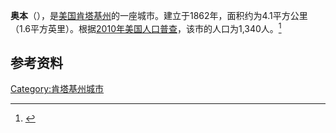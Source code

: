 {{Infobox City 
|chinese_name = 奥本
|official_name = Auburn
|image_flag = 
|image_seal = 
|image_skyline = 
|image_map = KYMap-doton-Auburn.PNG
|map_caption =
|subdivision_type = [[國家|國家]]
|subdivision_name = {{USA}}
|leader_title = 
|leader_name = 
|subdivision_type1 = [[美國行政區劃|州]]
|subdivision_name1 = [[肯塔基州|肯塔基州]]
|subdivision_type2 = [[肯塔基州行政区划|县]]
|subdivision_name2 = Logan
|found_title            = 正式立市
|found_date             = 1862年
|area_total = 4.1
|area_land = 
|area_water = 
|population_as_of = 2010
|population_total = 1,340
|population_density = 
|timezone = 
|utc_offset = 
|timezone_DST = 
|utc_offset_DST = 
}}

'''奥本'''（{{lang-en|'''Auburn'''}}），是[[美国|美国]][[肯塔基州|肯塔基州]]的一座城市。建立于1862年，面积约为4.1平方公里（1.6平方英里）。根据[[2010年美国人口普查|2010年美国人口普查]]，该市的人口为1,340人。<ref name=census>{{cite web |url = http://www.census.gov/prod/www/abs/decennial/ |title = Census of Population and Housing |publisher = U.S. Census Bureau |accessdate = November 18, 2011 |archive-url = https://web.archive.org/web/20060208103743/http://www.census.gov/prod/www/abs/decennial/ |archive-date = 2006-02-08 |dead-url = yes }}</ref>

== 参考资料 ==
{{reflist}}

[[Category:肯塔基州城市|Category:肯塔基州城市]]


{{Kentucky-stub}}